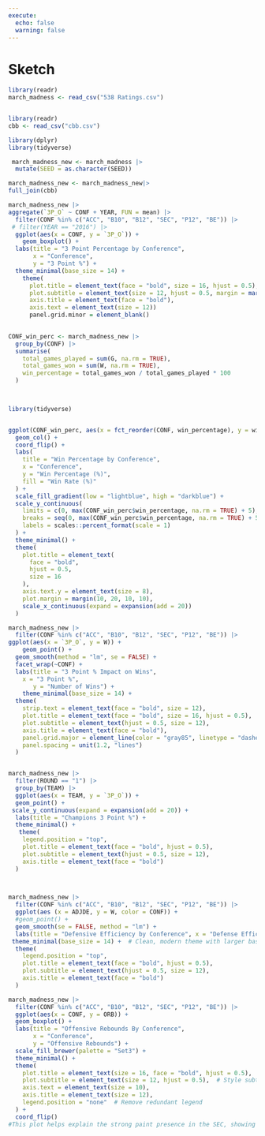 ```yaml
---
execute: 
  echo: false
  warning: false
---
```

# Sketch {.unnumbered}


```r

library(readr)
march_madness <- read_csv("538 Ratings.csv")


library(readr)
cbb <- read_csv("cbb.csv")


```

```r
library(dplyr)
library(tidyverse)

```






```r
 march_madness_new <- march_madness |>
  mutate(SEED = as.character(SEED))

march_madness_new <- march_madness_new|>
full_join(cbb)
```

```r
march_madness_new |>
aggregate(`3P_O` ~ CONF + YEAR, FUN = mean) |>
  filter(CONF %in% c("ACC", "B10", "B12", "SEC", "P12", "BE")) |>
 # filter(YEAR == "2016") |>
  ggplot(aes(x = CONF, y = `3P_O`)) +
    geom_boxplot() +
  labs(title = "3 Point Percentage by Conference", 
       x = "Conference",
       y = "3 Point %") +
  theme_minimal(base_size = 14) +
    theme(
      plot.title = element_text(face = "bold", size = 16, hjust = 0.5),
      plot.subtitle = element_text(size = 12, hjust = 0.5, margin = margin(b = 10)),
      axis.title = element_text(face = "bold"),
      axis.text = element_text(size = 12))
      panel.grid.minor = element_blank()
    

```

```r

CONF_win_perc <- march_madness_new |>
  group_by(CONF) |>
  summarise(
    total_games_played = sum(G, na.rm = TRUE),
    total_games_won = sum(W, na.rm = TRUE),
    win_percentage = total_games_won / total_games_played * 100
  )

 
```

```r

library(tidyverse)


ggplot(CONF_win_perc, aes(x = fct_reorder(CONF, win_percentage), y = win_percentage, fill = win_percentage)) +
  geom_col() +
  coord_flip() +
  labs(
    title = "Win Percentage by Conference",
    x = "Conference",
    y = "Win Percentage (%)",
    fill = "Win Rate (%)"
  ) +
  scale_fill_gradient(low = "lightblue", high = "darkblue") +
  scale_y_continuous(
    limits = c(0, max(CONF_win_perc$win_percentage, na.rm = TRUE) + 5),
    breaks = seq(0, max(CONF_win_perc$win_percentage, na.rm = TRUE) + 5, by = 10),
    labels = scales::percent_format(scale = 1)
  ) +
  theme_minimal() +
  theme(
    plot.title = element_text(
      face = "bold",     
      hjust = 0.5,       
      size = 16           
    ),
    axis.text.y = element_text(size = 8),
    plot.margin = margin(10, 20, 10, 10),
    scale_x_continuous(expand = expansion(add = 20))
  )

```

```r
march_madness_new |>
  filter(CONF %in% c("ACC", "B10", "B12", "SEC", "P12", "BE")) |>
ggplot(aes(x = `3P_O`, y = W)) +
    geom_point() +
  geom_smooth(method = "lm", se = FALSE) +
  facet_wrap(~CONF) +
  labs(title = "3 Point % Impact on Wins",
    x = "3 Point %", 
       y = "Number of Wins") +
    theme_minimal(base_size = 14) +  
  theme(
    strip.text = element_text(face = "bold", size = 12),  
    plot.title = element_text(face = "bold", size = 16, hjust = 0.5),  
    plot.subtitle = element_text(hjust = 0.5, size = 12),  
    axis.title = element_text(face = "bold"),  
    panel.grid.major = element_line(color = "gray85", linetype = "dashed"),  # Subtle grid lines
    panel.spacing = unit(1.2, "lines")  
  )



```

```r

march_madness_new |>
  filter(ROUND == "1") |>
  group_by(TEAM) |>
  ggplot(aes(x = TEAM, y = `3P_O`)) +
  geom_point() +
 scale_y_continuous(expand = expansion(add = 20)) +
  labs(title = "Champions 3 Point %") + 
  theme_minimal() +
   theme(
    legend.position = "top",  
    plot.title = element_text(face = "bold", hjust = 0.5),  
    plot.subtitle = element_text(hjust = 0.5, size = 12),
    axis.title = element_text(face = "bold")
  ) 

  
```


```r
march_madness_new |>
  filter(CONF %in% c("ACC", "B10", "B12", "SEC", "P12", "BE")) |>
  ggplot(aes (x = ADJDE, y = W, color = CONF)) +
  #geom_point() +
  geom_smooth(se = FALSE, method = "lm") + 
  labs(title = "Defensive Efficiency by Conference", x = "Defense Efficiency", y = "Wins") +
 theme_minimal(base_size = 14) +  # Clean, modern theme with larger base font size
  theme(
    legend.position = "top",  
    plot.title = element_text(face = "bold", hjust = 0.5),  
    plot.subtitle = element_text(hjust = 0.5, size = 12),
    axis.title = element_text(face = "bold")
  ) 
```

```r
march_madness_new |>
  filter(CONF %in% c("ACC", "B10", "B12", "SEC", "P12", "BE")) |>
  ggplot(aes(x = CONF, y = ORB)) +
  geom_boxplot() +
  labs(title = "Offensive Rebounds By Conference", 
       x = "Conference", 
       y = "Offensive Rebounds") +
  scale_fill_brewer(palette = "Set3") +  
  theme_minimal() + 
  theme(
    plot.title = element_text(size = 16, face = "bold", hjust = 0.5),  # Style title
    plot.subtitle = element_text(size = 12, hjust = 0.5),  # Style subtitle
    axis.text = element_text(size = 10),
    axis.title = element_text(size = 12),
    legend.position = "none"  # Remove redundant legend
  ) +
  coord_flip()
#This plot helps explain the strong paint presence in the SEC, showing why they are still able to compete at a high level in March Madness despite lower 3 point percentages. 
```
